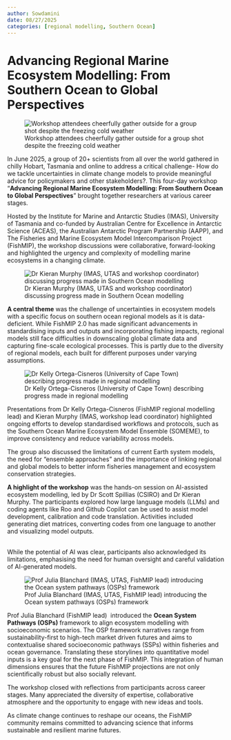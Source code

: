 ```yaml
---
author: Sowdamini 
date: 08/27/2025
categories: [regional modelling, Southern Ocean]
---
```


# Advancing Regional Marine Ecosystem Modelling: From Southern Ocean to Global Perspectives

![Workshop attendees cheerfully gather outside for a group shot despite the freezing cold weather](images/FishMIPworkshopparticipantsHobart.jpg)

In June 2025, a group of 20+ scientists from all over the world gathered in chilly Hobart, Tasmania and online to address a critical challenge- How do we tackle uncertainties in climate change models to provide meaningful advice for policymakers and other stakeholders?. This four-day workshop “**Advancing Regional Marine Ecosystem Modelling: From Southern Ocean to Global Perspectives**” brought together researchers at various career stages. 

Hosted by the Institute for Marine and Antarctic Studies (IMAS), University of Tasmania and co-funded by Australian Centre for Excellence in Antarctic Science (ACEAS), the Australian Antarctic Program Partnership (AAPP), and The Fisheries and Marine Ecosystem Model Intercomparison Project (FishMIP), the workshop discussions were collaborative, forward-looking and highlighted the urgency and complexity of modelling marine ecosystems in a changing climate. 

![Dr Kieran Murphy (IMAS, UTAS and workshop coordinator) discussing progress made in Southern Ocean modelling](images/KieranatSOMEME.JPG)

**A central theme** was the challenge of uncertainties in ecosystem models with a specific focus on southern ocean regional models as it is data-deficient. While FishMIP 2.0 has made significant advancements in standardising inputs and outputs and incorporating fishing impacts, regional models still face difficulties in downscaling global climate data and capturing fine-scale ecological processes. This is partly due to the diversity of regional models, each built for different purposes under varying assumptions. \

![Dr Kelly Ortega-Cisneros (University of Cape Town) describing progress made in regional modelling](images/KellyatSOMEME.JPG)

Presentations from Dr Kelly Ortega-Cisneros (FishMIP regional modelling lead) and Kieran Murphy (IMAS, workshop lead coordinator) highlighted ongoing efforts to develop standardised workflows and protocols, such as the Southern Ocean Marine Ecosystem Model Ensemble (SOMEME), to improve consistency and reduce variability across models. 

The group also discussed the limitations of current Earth system models, the need for “ensemble approaches” and the importance of linking regional and global models to better inform fisheries management and ecosystem conservation strategies. 

**A highlight of the workshop** was the hands-on session on AI-assisted ecosystem modelling, led by Dr Scott Spillias (CSIRO) and Dr Kieran Murphy. The participants explored how large language models (LLMs) and coding agents like Roo and Github Copilot can be used to assist model development, calibration and code translation. Activities included generating diet matrices, converting codes from one language to another and visualizing model outputs. 

\
While the potential of AI was clear, participants also acknowledged its limitations, emphasising the need for human oversight and careful validation of AI-generated models. \

![Prof Julia Blanchard (IMAS, UTAS, FishMIP lead) introducing the Ocean system pathways (OSPs) framework](images/JuliaatSOMEME.JPG)

Prof Julia Blanchard (FishMIP lead)  introduced the **Ocean System Pathways (OSPs)** framework to align ecosystem modelling with socioeconomic scenarios. The OSP framework narratives range from sustainability-first to high-tech market driven futures and aims to contextualise shared socioeconomic pathways (SSPs) within fisheries and ocean governance. Translating these storylines into quantitative model inputs is a key goal for the next phase of FishMIP. This integration of human dimensions ensures that the future FishMIP projections are not only scientifically robust but also socially relevant.  

The workshop closed with reflections from participants across career stages. Many appreciated the diversity of expertise, collaborative atmosphere and the opportunity to engage with new ideas and tools. 

As climate change continues to reshape our oceans, the FishMIP community remains committed to advancing science that informs sustainable and resilient marine futures.
